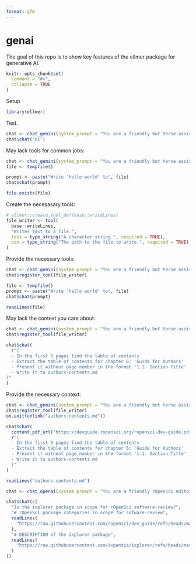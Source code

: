 ```yaml
---
format: gfm
---
```


# genai

The goal of this repo is to show key features of the ellmer package for generative AI.

```r
knitr::opts_chunk$set(
  comment = "#>",
  collapse = TRUE
)
```

Setup

```r
library(ellmer)
```

Test.

```r
chat <- chat_gemini(system_prompt = "You are a friendly but terse assistant.")
chat$chat("Hi")
```

May lack tools for common jobs:

```r
chat <- chat_gemini(system_prompt = "You are a friendly but terse assistant.")
file <- tempfile()

prompt <- paste("Write 'hello world' to", file)
chat$chat(prompt)

file.exists(file)
```

Create the necesasary tools:

```r
# ellmer::create_tool_def(base::writeLines)
file_writer <- tool(
  base::writeLines,
  "Writes text to a file.",
  text = type_string("A character string.", required = TRUE),
  con = type_string("The path to the file to write.", required = TRUE)
)
```

Provide the necessary tools:

```r
chat <- chat_gemini(system_prompt = "You are a friendly but terse assistant.")
chat$register_tool(file_writer)

file <- tempfile()
prompt <- paste("Write 'hello world' to", file)
chat$chat(prompt)

readLines(file)
```

May lack the context you care about:

```r
chat <- chat_gemini(system_prompt = "You are a friendly but terse assistant.")
chat$register_tool(file_writer)

chat$chat(
  r"(
  - In the first 5 pages find the table of contents
  - Extract the table of contents for chapter 6: 'Guide for Authors'
  - Present it without page number in the format '1.1. Section Title'
  - Write it to authors-contents.md
)"
)
```

Provide the necessary context:

```r
chat <- chat_gemini(system_prompt = "You are a friendly but terse assistant.")
chat$register_tool(file_writer)
on.exit(unlink("authors-contents.md"))

chat$chat(
  content_pdf_url("https://devguide.ropensci.org/ropensci-dev-guide.pdf"),
  r"(
  - In the first 5 pages find the table of contents
  - Extract the table of contents for chapter 6: 'Guide for Authors'
  - Present it without page number in the format '1.1. Section Title'
  - Write it to authors-contents.md
  )"
)

readLines("authors-contents.md")
```



```r
chat <- chat_openai(system_prompt = "You are a friendly rOpenSci editor.")

chat$chat(c(
  "Is the ixplorer package in scope for rOpenSci software-review?",
  "# rOpenSci package categories in scope for sofware-review",
  readLines(
    "https://raw.githubusercontent.com/ropensci/dev_guide/refs/heads/main/softwarereview_policies.Rmd"
  ),
  "# DESCRIPTION of the ixplorer package",
  readLines(
    "https://raw.githubusercontent.com/ixpantia/ixplorer/refs/heads/master/DESCRIPTION"
  )
))
```

